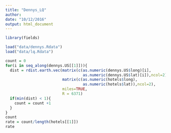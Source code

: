 ```yaml
---
title: "Dennys_LQ"
author: 
date: "10/12/2016"
output: html_document
---
```


```r
library(fields)

load("data/dennys.Rdata")
load("data/lq.Rdata")

count = 0
for(i in seq_along(dennys.US[[1]])){
  dist = rdist.earth.vec(matrix(c(as.numeric(dennys.US$long)[i],
                                  as.numeric(dennys.US$lat)[i]),ncol=2),
                         matrix(c(as.numeric(hotels$long),
                                  as.numeric(hotels$lat)),ncol=2),
                         miles=TRUE, 
                         R = 6371)
  if(min(dist) < 1){
    count = count +1
  }
}
count
rate = count/length(hotels[[1]])
rate
```